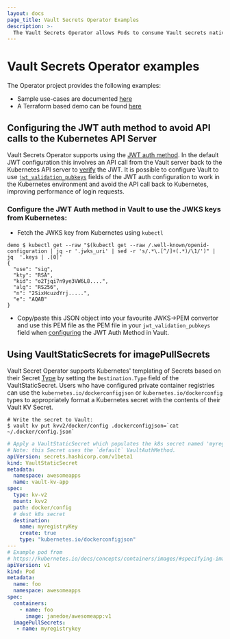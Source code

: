 ```yaml
---
layout: docs
page_title: Vault Secrets Operator Examples
description: >-
  The Vault Secrets Operator allows Pods to consume Vault secrets natively from Kubernetes Secrets.
---
```


# Vault Secrets Operator examples

The Operator project provides the following examples:
- Sample use-cases are documented [here](https://github.com/hashicorp/vault-secrets-operator#samples)
- A Terraform based demo can be found [here](https://github.com/hashicorp/vault-secrets-operator/tree/main/demo)

## Configuring the JWT auth method to avoid API calls to the Kubernetes API Server

Vault Secrets Operator supports using the [JWT auth method](/docs/platform/k8s/vso/api-reference#vaultauthconfigjwt).
In the default JWT configuration this involves an API call from the Vault server back to the Kubernetes API server to [verify](/docs/auth/jwt#jwt-verification) the JWT.
It is possible to configure Vault to use [`jwt_validation_pubkeys`](/api-docs/auth/jwt#jwt_validation_pubkeys) fields of the JWT auth configuration
to work in the Kubernetes environment and avoid the API call back to Kubernetes, improving performance of login requests.

### Configure the JWT Auth method in Vault to use the JWKS keys from Kubernetes:

* Fetch the JWKS key from Kubernetes using `kubectl`

```shell
demo $ kubectl get --raw "$(kubectl get --raw /.well-known/openid-configuration | jq -r '.jwks_uri' | sed -r 's/.*\.[^/]+(.*)/\1/')" | jq  '.keys | .[0]'
{
  "use": "sig",
  "kty": "RSA",
  "kid": "o2Tjqi7n9ye3VW6L8....",
  "alg": "RS256",
  "n": "2SixHcuzdYrj.....",
  "e": "AQAB"
}
````

* Copy/paste this JSON object into your favourite JWKS->PEM convertor and use this PEM file as the
PEM file in your `jwt_validation_pubkeys` field when [configuring](/api-docs/auth/jwt#configure) the JWT Auth Method in Vault.


## Using VaultStaticSecrets for imagePullSecrets

Vault Secret Operator supports Kubernetes' templating of Secrets based on their
Secret [Type](https://kubernetes.io/docs/concepts/configuration/secret/#secret-types) by setting the
`Destination.Type` field of the VaultStaticSecret. Users who have configured private container registries
can use the `kubernetes.io/dockerconfigjson` or `kubernetes.io/dockerconfig` types to appropriately format
a Kubernetes secret with the contents of their Vault KV Secret.

```shell
# Write the secret to Vault:
$ vault kv put kvv2/docker/config .dockerconfigjson=`cat ~/.docker/config.json`
```

```yaml
# Apply a VaultStaticSecret which populates the k8s secret named 'myregistryKey' in the applications namespace
# Note: this Secret uses the `default` VaultAuthMethod.
apiVersion: secrets.hashicorp.com/v1beta1
kind: VaultStaticSecret
metadata:
  namespace: awesomeapps
  name: vault-kv-app
spec:
  type: kv-v2
  mount: kvv2
  path: docker/config
  # dest k8s secret
  destination:
    name: myregistryKey
    create: true
    type: "kubernetes.io/dockerconfigjson"
---
# Example pod from
# https://kubernetes.io/docs/concepts/containers/images/#specifying-imagepullsecrets-on-a-pod
apiVersion: v1
kind: Pod
metadata:
  name: foo
  namespace: awesomeapps
spec:
  containers:
    - name: foo
      image: janedoe/awesomeapp:v1
  imagePullSecrets:
   - name: myregistrykey
```
